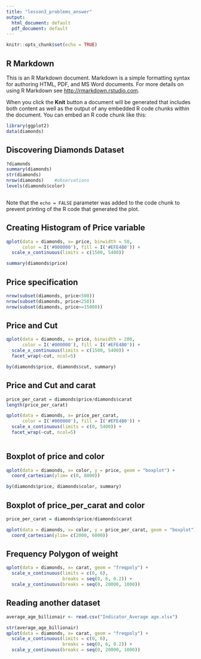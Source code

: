 ```yaml
---
title: "lesson3_problems_answer"
output:
  html_document: default
  pdf_document: default
---
```


```r
knitr::opts_chunk$set(echo = TRUE)
```

## R Markdown

This is an R Markdown document. Markdown is a simple formatting syntax for authoring HTML, PDF, and MS Word documents. For more details on using R Markdown see <http://rmarkdown.rstudio.com>.

When you click the **Knit** button a document will be generated that includes both content as well as the output of any embedded R code chunks within the document. You can embed an R code chunk like this:

```r
library(ggplot2)
data(diamonds)
```

## Discovering Diamonds Dataset

```r
?diamonds
summary(diamonds)
str(diamonds)
nrow(diamonds)    #observations
levels(diamonds$color)



```

Note that the `echo = FALSE` parameter was added to the code chunk to prevent printing of the R code that generated the plot.


## Creating Histogram of Price variable

```r
qplot(data = diamonds, x= price, binwidth = 50, 
      color = I('#000000'), fill = I('#EFE4B0')) +
  scale_x_continuous(limits = c(1500, 5400))

summary(diamonds$price)

```

## Price specification

```r
nrow(subset(diamonds, price<500))
nrow(subset(diamonds, price<250))
nrow(subset(diamonds, price>=15000))

```

## Price and Cut

```r
qplot(data = diamonds, x= price, binwidth = 200, 
      color = I('#000000'), fill = I('#EFE4B0')) +
  scale_x_continuous(limits = c(1500, 5400)) +
  facet_wrap(~cut, ncol=5)

by(diamonds$price, diamonds$cut, summary)


```

## Price and Cut and carat

```r
price_per_carat = diamonds$price/diamonds$carat
length(price_per_carat)

qplot(data = diamonds, x= price_per_carat, 
      color = I('#000000'), fill = I('#EFE4B0')) +
  scale_x_continuous(limits = c(0, 5400)) +
  facet_wrap(~cut, ncol=5) 
  

```

## Boxplot of price and color

```r

qplot(data = diamonds, x= color, y = price, geom = "boxplot") + 
  coord_cartesian(ylim= c(0, 8000))

by(diamonds$price, diamonds$color, summary)

```

## Boxplot of price_per_carat and color

```r

price_per_carat = diamonds$price/diamonds$carat

qplot(data = diamonds, x= color, y = price_per_carat, geom = "boxplot") + 
  coord_cartesian(ylim= c(2000, 6000))


```

## Frequency Polygon of weight

```r


qplot(data = diamonds, x= carat, geom = "freqpoly") + 
  scale_x_continuous(limits = c(0, 6),
                     breaks = seq(0, 6, 0.2)) + 
  scale_y_continuous(breaks = seq(0, 20000, 1000))

```

## Reading another dataset

```r
average_age_billionair <- read.csv("Indicator_Average age.xlsx")

str(average_age_billionair)
qplot(data = diamonds, x= carat, geom = "freqpoly") + 
  scale_x_continuous(limits = c(0, 6),
                     breaks = seq(0, 6, 0.2)) + 
  scale_y_continuous(breaks = seq(0, 20000, 1000))

```
